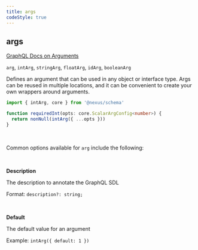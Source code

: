 ```yaml
---
title: args
codeStyle: true
---
```


## args

[GraphQL Docs on Arguments](https://graphql.org/learn/schema/#arguments)

`arg`, `intArg`, `stringArg`, `floatArg`, `idArg`, `booleanArg`

Defines an argument that can be used in any object or interface type. Args can be reused in multiple locations, and it can be convenient to create your own wrappers around arguments.

```ts
import { intArg, core } from '@nexus/schema'

function requiredInt(opts: core.ScalarArgConfig<number>) {
  return nonNull(intArg({ ...opts }))
}
```

&nbsp;

Common options available for `arg` include the following:

&nbsp;

**Description**

The description to annotate the GraphQL SDL

Format: `description?: string;`

&nbsp;

**Default**

The default value for an argument

Example: `intArg({ default: 1 })`
